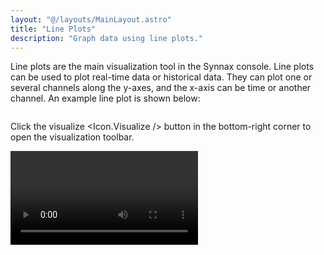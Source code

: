 ```yaml
---
layout: "@/layouts/MainLayout.astro"
title: "Line Plots"
description: "Graph data using line plots."
---
```


Line plots are the main visualization tool in the Synnax console. Line plots can
be used to plot real-time data or historical data. They can plot one or several
channels along the y-axes, and the x-axis can be time or another channel. An
example line plot is shown below:

<Image client:only="react" id="console/line-plots/example" />

Click the visualize <Icon.Visualize /> button in the bottom-right corner to open
the visualization toolbar.

<Video client:only="react" id="console/line-plots/toolbar" />

<Divider.Divider direction="x" />

## Visualization Toolbar

### Data Tab

- **Y1** lets you select which channels to plot along the left-hand axis.
- **Y2** lets you select which channels to plot along the right-hand axis.
- **Ranges** lets you select which [time ranges](/reference/console/ranges) to
  plot. Data will only be plotted that took place over these time ranges. If you
  select multiple ranges, the x-axis will scale to accomodate both.
    - Rolling time ranges allow you to view the most recent time increment of
      data. These are intended for cases where you want to stream live data.
- **X1** scales the x-axis by a channel instead of time. Note that the only data
  shown will be the data from the time in the ranges selected.

<Video client:only="react" id="console/line-plots/data-tab" />

### Lines Tab

- **Label** allows you to change what text appears for the channels in the line
  plot legend. The label can be the channel name or a channel alias. Note that
  changing the label does _not_ change the channel name.
- **Line Width** lets you change how thick the lines are.
- **Downsampling** lets you change how many times the channels get plotted. If
  downsampling is 5, every 5th data point is plotted.
- **Color** changes the color of the line on the line plot.

<Video client:only="react" id="console/line-plots/lines-tab" />

### Axes Tab

- **Lower Bound** and **Upper Bound** set the limits for the axes. The auto
  <Icon.Auto /> button enables auto-bounding on the line plots.
- **Tick Spacing** determines how far apart the tick marks are in pixels on the
  screen. Synnax will automatically determine appropriate tick increments based
  on this information.
- **Label** adds a title to the axis.
- **Label Direction** determines whether the letters in the label are vertical
  or horizontal.
- **Label Size** determines the size of the label.

<Video client:only="react" id="console/line-plots/axes-tab" />

### Properties Tab

- **Title** changes the title of the line plot. The title will change on the
  workspace tab and on top of the line plot.
- **Show Title** determines whether the title is visible on the line plot.
- **Show Legend** determines whether the legend is viewed in the chart. If the
  legend is visible, it can be moved to any location on the line plot.

<Video client:only="react" id="console/line-plots/properties-tab" />

<Divider.Divider direction="x"/>

## Navigating the Line Plot

In the bottom-left corner of the screen, there are options for navigating the
line plot.

### Zoom

Zoom on the line plot by clicking the zoom <Icon.Zoom /> button in the or by
pressing <Icon.Keyboard.Alt /> (Windows) / <Icon.Keyboard.Option /> (MacOS) and
left click. This will adjust the axes of the line plot to the area of the box.

<Video client:only="react" id="console/line-plots/zoom" />

### Pan

Pan the line plot by clicking the pan <Icon.Pan /> button or by pressing
<Icon.Keyboard.Shift /> and left click.

<Video client:only="react" id="console/line-plots/pan" />

### Select

Select data by clicking the selection <Icon.Selection /> button or by pressing
<Icon.Keyboard.Alt /> (Windows) / <Icon.Keyboard.Option /> (MacOS) and left
click. This box allows you to select data by dragging on the line plot. After
selecting data you can right click and copy the time range to be used in Python,
TypeScript, or ISO formats. You can also create a range from this selection.

<Video client:only="react" id="console/line-plots/select" />

### Reset Zoom

Reset the zoom by clicking the expand <Icon.Expand /> button or by pressing
<Icon.Keyboard.Control /> (Windows) / <Icon.Keyboard.Command /> (MacOS) and left
click.

### Show Tooltip on Hover

Clicking the tooltip <Icon.Tooltip /> button will determine whether a tooltip is
shown when hovering over navigation options.

### Slope

The slope <Icon.Rule /> button allows you to select two points on the line plot
and calculate the slope between them. You can also see the difference in the x
and y axes. To change the first point, press the `1` key and click on the line
plot. To change the second point, press the `2` key and click on the line plot.

<Video client:only="react" id="console/line-plots/slope" />

### Pause Live Plotting

Pressing the `H` key or clicking the pause <Icon.Pause /> button will pause live
plotting.
